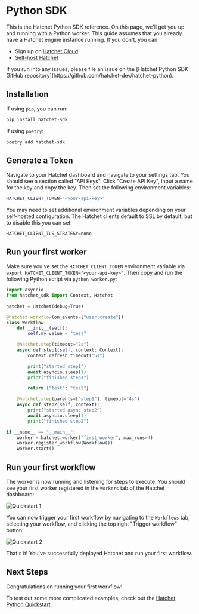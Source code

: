 
# Python SDK

This is the Hatchet Python SDK reference. On this page, we'll get you up and running with a Python worker. This guide assumes that you already have a Hatchet engine instance running. If you don't, you can:

- Sign up on [Hatchet Cloud](https://cloud.onhatchet.run)
- [Self-host Hatchet](https://docs.hatchet.run/self-hosting)

<Callout type="info" emoji="🪓">
  If you run into any issues, please file an issue on the [Hatchet Python SDK
  GitHub repository](https://github.com/hatchet-dev/hatchet-python).
</Callout>

## Installation

If using `pip`, you can run:

```sh
pip install hatchet-sdk
```

If using `poetry`:

```sh
poetry add hatchet-sdk
```

## Generate a Token

Navigate to your Hatchet dashboard and navigate to your settings tab. You should see a section called "API Keys". Click "Create API Key", input a name for the key and copy the key. Then set the following environment variables:

```sh
HATCHET_CLIENT_TOKEN="<your-api-key>"
```

<Callout type="info" emoji="🪓">
You may need to set additional environment variables depending on your self-hosted configuration. The Hatchet clients default to SSL by default, but to disable this you can set:

```
HATCHET_CLIENT_TLS_STRATEGY=none
```

</Callout>

## Run your first worker

Make sure you've set the `HATCHET_CLIENT_TOKEN` environment variable via `export HATCHET_CLIENT_TOKEN="<your-api-key>"`. Then copy and run the following Python script via `python worker.py`:

```python filename="worker.py" copy
import asyncio
from hatchet_sdk import Context, Hatchet

hatchet = Hatchet(debug=True)

@hatchet.workflow(on_events=["user:create"])
class Workflow:
    def __init__(self):
        self.my_value = "test"

    @hatchet.step(timeout="2s")
    async def step1(self, context: Context):
        context.refresh_timeout("5s")

        print("started step1")
        await asyncio.sleep(1)
        print("finished step1")

        return {"test": "test"}

    @hatchet.step(parents=["step1"], timeout="4s")
    async def step2(self, context):
        print("started async step2")
        await asyncio.sleep(1)
        print("finished step2")

if __name__ == "__main__":
    worker = hatchet.worker("first-worker", max_runs=4)
    worker.register_workflow(Workflow())
    worker.start()
```

## Run your first workflow

The worker is now running and listening for steps to execute. You should see your first worker registered in the `Workers` tab of the Hatchet dashboard:

![Quickstart 1](/quickstart-1.png)

You can now trigger your first workflow by navigating to the `Workflows` tab, selecting your workflow, and clicking the top right "Trigger workflow" button:

![Quickstart 2](/quickstart-2.png)

That's it! You've successfully deployed Hatchet and run your first workflow.

## Next Steps

Congratulations on running your first workflow!

To test out some more complicated examples, check out the [Hatchet Python Quickstart](https://github.com/hatchet-dev/hatchet-python-quickstart).
